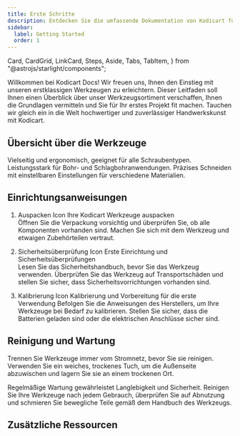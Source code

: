 ```yaml
---
title: Erste Schritte
description: Entdecken Sie die umfassende Dokumentation von Kodicart für einen eingehenden Einblick in unsere erstklassigen Werkzeuge und Bauleistungen. 
sidebar:
  label: Getting Started
  order: 1
---
```


  Card,
  CardGrid,
  LinkCard,
  Steps,
  Aside,
  Tabs,
  TabItem,
} from "@astrojs/starlight/components";

Willkommen bei Kodicart Docs! Wir freuen uns, Ihnen den Einstieg mit unseren erstklassigen Werkzeugen zu erleichtern. Dieser Leitfaden soll Ihnen einen Überblick über unser Werkzeugsortiment verschaffen, Ihnen die Grundlagen vermitteln und Sie für Ihr erstes Projekt fit machen. Tauchen wir gleich ein in die Welt hochwertiger und zuverlässiger Handwerkskunst mit Kodicart.

## Übersicht über die Werkzeuge

<CardGrid>
  <Card title="Schraubendreher-Set" icon="seti:config">
    Vielseitig und ergonomisch, geeignet für alle Schraubentypen.
    <LinkCard title="Mehr erfahren" href="de/guides/getting-started" />
  </Card>
  <Card title="Schlagbohrmaschine" icon="seti:pipeline">
    Leistungsstark für Bohr- und Schlagbohranwendungen.
    <LinkCard title="Mehr erfahren" href="de/guides/getting-started" />
  </Card>
  <Card title="Elektrosägen" icon="seti:crystal">
    Präzises Schneiden mit einstellbaren Einstellungen für verschiedene Materialien.
    <LinkCard title="Mehr erfahren" href="de/guides/getting-started" />
  </Card>
</CardGrid>

## Einrichtungsanweisungen

<Steps>

1. Auspacken Icon Ihre Kodicart Werkzeuge auspacken  
   Öffnen Sie die Verpackung vorsichtig und überprüfen Sie, ob alle Komponenten vorhanden sind. Machen Sie sich mit dem Werkzeug und etwaigen Zubehörteilen vertraut.

2. Sicherheitsüberprüfung Icon Erste Einrichtung und Sicherheitsüberprüfungen  
   Lesen Sie das Sicherheitshandbuch, bevor Sie das Werkzeug verwenden. Überprüfen Sie das Werkzeug auf Transportschäden und stellen Sie sicher, dass Sicherheitsvorrichtungen vorhanden sind.

3. Kalibrierung Icon Kalibrierung und Vorbereitung für die erste Verwendung
   Befolgen Sie die Anweisungen des Herstellers, um Ihre Werkzeuge bei Bedarf zu kalibrieren. Stellen Sie sicher, dass die Batterien geladen sind oder die elektrischen Anschlüsse sicher sind.

</Steps>


## Reinigung und Wartung

<Aside type="tip">
  Trennen Sie Werkzeuge immer vom Stromnetz, bevor Sie sie reinigen. Verwenden Sie ein weiches, trockenes Tuch, um die
  Außenseite abzuwischen und lagern Sie sie an einem trockenen Ort.
</Aside>

Regelmäßige Wartung gewährleistet Langlebigkeit und Sicherheit. Reinigen Sie Ihre Werkzeuge nach jedem Gebrauch, überprüfen Sie auf Abnutzung und schmieren Sie bewegliche Teile gemäß dem Handbuch des Werkzeugs.

## Zusätzliche Ressourcen

<LinkCard
title="Ausführliche Tutorials"
description="Tauchen Sie mit Experten-Tutorials tief in die Verwendung unserer Werkzeuge ein."
href="de/guides/getting-started"
/>

<LinkCard
title="Video-Demos"
description="Visuelle Anleitungen, um das Beste aus Ihren Werkzeugen herauszuholen."
href="de/guides/getting-started"
/>

<LinkCard
title="Garantieinformationen"
description="Verstehen Sie Ihre Deckung und wie Sie im Bedarfsfall einen Anspruch geltend machen können."
href="de/guides/getting-started"
/>